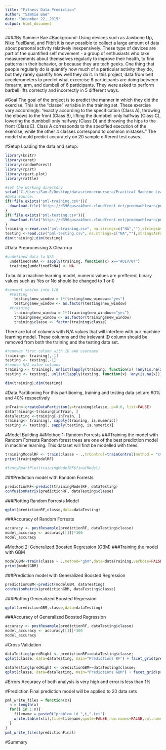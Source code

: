 ```yaml
---
title: "Fitness Data Prediction"
author: "Sammie Bae"
date: "December 22, 2015"
output: html_document
---
```


####By Sammie Bae
#Background:
Using devices such as Jawbone Up, Nike FuelBand, and Fitbit it is now possible to collect a large amount of data about personal activity relatively inexpensively. These type of devices are part of the quantified self movement - a group of enthusiasts who take measurements about themselves regularly to improve their health, to find patterns in their behavior, or because they are tech geeks. One thing that people regularly do is quantify how much of a particular activity they do, but they rarely quantify how well they do it. In this project, data from belt accelerometers to predict what excercise 6 participants are doing between forearm, arm, and dumbell of 6 participants. They were asked to perform barbell lifts correctly and incorrectly in 5 different ways. 

#Goal
The goal of the project is to predict the manner in which they did the exercise. This is the "classe" variable in the training set. These exercise vary accordingly:  "exactly according to the specification (Class A), throwing the elbows to the front (Class B), lifting the dumbbell only halfway (Class C), lowering the dumbbell only halfway (Class D) and throwing the hips to the front (Class E). Class A corresponds to the specified execution of the exercise, while the other 4 classes correspond to common mistakes." The model should predict accurately on 20 sample different test cases.

#Setup
Loading the data and setup:
```r
library(knitr)
library(caret)
library(randomForest)
library(rpart)
library(rpart.plot)
library(rattle)

#set the working directory
setwd("C:/Users/Sam.E/Desktop/datasciencecoursera/Practical Machine Learning/Course Write-up")
#Data Source:
if(!file.exists("pml-training.csv")){
  download.file("https://d396qusza40orc.cloudfront.net/predmachlearn/pml-training.csv", destfile = "pml-training.csv")
}
if(!file.exists("pml-testing.csv")){
  download.file("https://d396qusza40orc.cloudfront.net/predmachlearn/pml-testing.csv", destfile = "pml-testing.csv")
}
training <-read.csv("pml-training.csv", na.strings=c("NA",""),stringsAsFactors = FALSE)
testing <-read.csv("pml-testing.csv", na.strings=c("NA",""),stringsAsFactors = FALSE)
dim(training);dim(testing)
```

#Data Preprocessing & Clean-up
```r
#undefined data to N/A
  undefinedToNA <- sapply(training, function(x) x=="#DIV/0!")
  training[undefinedToNA] <- NA
```  

To build a machine learning model, numeric values are preffered,
binary values such as Yes or No should be changed to 1 or 0
```r
#convert yes/no into 1/0
  #testing
    testing$new_window = 1*(testing$new_window=="yes")
    testing$new_window <- as.factor(testing$new_window)
  #training
    training$new_window = 1*(training$new_window=="yes")
    training$new_window <- as.factor(training$new_window)
    training$classe <- factor(training$classe)
```

There are lot of columns with N/A values that will interfere with our machine learning model.
These columns and the irelevant ID column should be removed from both the training and the testing data set.
```r
#removes first column with ID and username
training<- training[,-1]
testing <- testing[,-1]
#remove N/A value columns
training <- training[, unlist(lapply(training, function(x) !any(is.na(x))))]
testing <- testing[, unlist(lapply(testing, function(x) !any(is.na(x))))]

dim(training);dim(testing)
```

#Data Partitioning
For this partitioning, training and testing data set are 60% and 40% respectively
```r
inTrain<-createDataPartition(y=training$classe, p=0.6, list=FALSE)
dataTraining<-training[inTrain, ]
dataTesting <-training[-inTrain, ]
training<- training[, sapply(training, is.numeric)]
testing <- testing[, sapply(testing, is.numeric)]


```

#Model Building
##Method 1: Random Forrests
###Training the model with Random Forrests
Random forest trees are one of the best prediction model in machine learning. This dataset will first be modelled with trees:
```r
trainingModelRF <- train(classe ~ .,trControl=trainControl(method = "cv", number = 5),data=dataTraining, method="rf")
print(trainingModelRF)

#fancyRpartPlot(trainingModelRF$finalModel)
```
###Prediction model with Random Forrests
```r
predictionRF<-predict(trainingModelRF, dataTesting)
confusionMatrix(predictionRF, dataTesting$classe)
```
###Plotting Random Forrests Model
```r
qplot(predictionRF,classe,data=dataTesting)
```
###Accuracy of Random Forrests
```r
accuracy <- postResample(predictionRF, dataTesting$classe)
model_accuracy <- accuracy[[1]]*100
model_accuracy
```

#Method 2: Generalized Boosted Regression (GBM)
###Training the model with GBM
```r
modelGBM<-train(classe ~ .,method="gbm",data=dataTraining,verbose=FALSE)
print(modelGBM)
```
###Prediction model with Generalized Boosted Regression
```r
predictionGBM<-predict(modelGBM, dataTesting)
confusionMatrix(predictionGBM, dataTesting$classe)
```
###Plotting Generalized Boosted Regression
```r
qplot(predictionGBM,classe,data=dataTesting)
```
###Accuracy of Generalized Boosted Regression
```r
accuracy <- postResample(predictionRF, dataTesting$classe)
model_accuracy <- accuracy[[1]]*100
model_accuracy
```


#Cross Validation
```r
dataTesting$predRight <- predictionRF==dataTesting$classe;
qplot(classe, data=dataTesting, main="Predictions RF") + facet_grid(predRight ~ .)

dataTesting$predRight <- predictionGBM==dataTesting$classe;
qplot(classe, data=dataTesting, main="Predictions GBM") + facet_grid(predRight ~ .)
```

#Errors
Accuracy of both analysis is very high and error is less than 1%

#Prediction
Final prediction model will be applied to 20 data sets
```r
pml_write_files = function(x){
  n = length(x)
  for(i in 1:n){
    filename = paste0("problem_id_",i,".txt")
    write.table(x[i],file=filename,quote=FALSE,row.names=FALSE,col.names=FALSE)
  }
}
pml_write_files(predictionFinal)
```

#Summary

